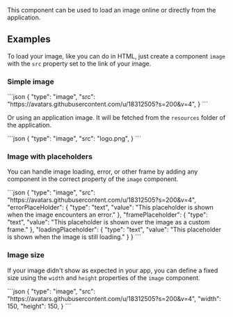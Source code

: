 
This component can be used to load an image online or directly from the application.

## Examples
To load your image, like you can do in HTML, just create a component `image` with the `src` property set to the link of your image.

### Simple image

<CodeBlock>
```json
{
    "type": "image",
    "src": "https://avatars.githubusercontent.com/u/18312505?s=200&v=4",
}
```
</CodeBlock>

Or using an application image. It will be fetched from the `resources` folder of the application.

<CodeBlock>
```json
{
    "type": "image",
    "src": "logo.png",
}
```
</CodeBlock>

### Image with placeholders
You can handle image loading, error, or other frame by adding any component in the correct property of the `image` component.

<CodeBlock>
```json
{
    "type": "image",
    "src": "https://avatars.githubusercontent.com/u/18312505?s=200&v=4",
    "errorPlaceHolder": {
        "type": "text",
        "value": "This placeholder is shown when the image encounters an error."
    },
    "framePlaceholder": {
        "type": "text",
        "value": "This placeholder is shown over the image as a custom frame."
    },
    "loadingPlaceholder": {
        "type": "text",
        "value": "This placeholder is shown when the image is still loading."
    }
}
```
</CodeBlock>

### Image size
If your image didn't show as expected in your app, you can define a fixed size using the `width` and `height` properties of the `image` component.

<CodeBlock>
```json
{
    "type": "image",
    "src": "https://avatars.githubusercontent.com/u/18312505?s=200&v=4",
    "width": 150,
    "height": 150,
}
```
</CodeBlock>

<PropertyTable schema={schema}/>
